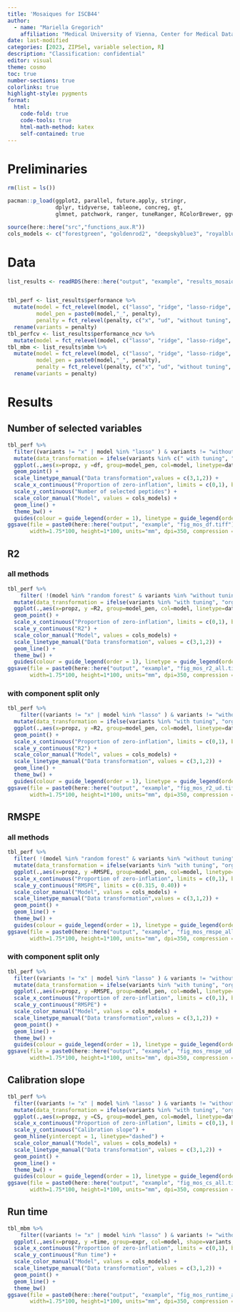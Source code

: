 ```yaml
---
title: 'Mosaiques for ISCB44'
author:
  - name: "Mariella Gregorich"
    affiliation: "Medical University of Vienna, Center for Medical Data Science"
date: last-modified
categories: [2023, ZIPSel, variable selection, R]
description: "Classification: confidential"
editor: visual
theme: cosmo
toc: true  
number-sections: true
colorlinks: true
highlight-style: pygments
format:
  html: 
    code-fold: true
    code-tools: true
    html-math-method: katex
    self-contained: true
---
```


# Preliminaries

```r
rm(list = ls())

pacman::p_load(ggplot2, parallel, future.apply, stringr, 
               dplyr, tidyverse, tableone, concreg, gt,
               glmnet, patchwork, ranger, tuneRanger, RColorBrewer, ggvenn)

source(here::here("src","functions_aux.R"))
cols_models <- c("forestgreen", "goldenrod2", "deepskyblue3", "royalblue3", "red3", "darkorchid4")


```

# Data

```r
list_results <- readRDS(here::here("output", "example", "results_mosaique_all_nR10_ncv10.rds"))


tbl_perf <- list_results$performance %>%
  mutate(model = fct_relevel(model, c("lasso", "ridge", "lasso-ridge", "ridge-lasso", "ridge-garrote","random forest")),
         model_pen = paste0(model,"_", penalty),
         penalty = fct_relevel(penalty, c("x", "ud", "without tuning", "with tuning"))) %>%
  rename(variants = penalty)
tbl_perfcv <- list_results$performance_ncv %>%
  mutate(model = fct_relevel(model, c("lasso", "ridge", "lasso-ridge", "ridge-lasso", "ridge-garrote", "random forest")))
tbl_mbm <- list_results$mbm %>%
  mutate(model = fct_relevel(model, c("lasso", "ridge", "lasso-ridge", "ridge-lasso", "ridge-garrote","random forest")),
         model_pen = paste0(model,"_", penalty),
         penalty = fct_relevel(penalty, c("x", "ud", "without tuning", "with tuning"))) %>%
  rename(variants = penalty)
```

# Results

## Number of selected variables

```r
tbl_perf %>%
  filter((variants != "x" | model %in% "lasso" ) & variants != "without tuning") %>%
  mutate(data_transformation = ifelse(variants %in% c(" with tuning", "with tuning"), "orginal data", toupper(variants))) %>%
  ggplot(.,aes(x=propz, y =df, group=model_pen, col=model, linetype=data_transformation)) +
  geom_point() +
  scale_linetype_manual("Data transformation",values = c(3,1,2)) +
  scale_x_continuous("Proportion of zero-inflation", limits = c(0,1), breaks=seq(0,1,0.2)) +
  scale_y_continuous("Number of selected peptides") +
  scale_color_manual("Model", values = cols_models) +
  geom_line() +
  theme_bw() + 
  guides(colour = guide_legend(order = 1), linetype = guide_legend(order = 2))
ggsave(file = paste0(here::here("output", "example", "fig_mos_df.tiff")),
       width=1.75*100, height=1*100, units="mm", dpi=350, compression = "lzw")
```

## R2

::: panel-tabset
### all methods

```r
tbl_perf %>%
    filter( !(model %in% "random forest" & variants %in% "without tuning")) %>%
  mutate(data_transformation = ifelse(variants %in% "with tuning", "orginal data", toupper(variants))) %>%
  ggplot(.,aes(x=propz, y =R2, group=model_pen, col=model, linetype=data_transformation)) +
  geom_point() +
  scale_x_continuous("Proportion of zero-inflation", limits = c(0,1), breaks=seq(0,1,0.2)) +
  scale_y_continuous("R2") +
  scale_color_manual("Model", values = cols_models) +
  scale_linetype_manual("Data transformation", values = c(3,1,2)) +
  geom_line() +
  theme_bw() + 
  guides(colour = guide_legend(order = 1), linetype = guide_legend(order = 2))
ggsave(file = paste0(here::here("output", "example", "fig_mos_r2_all.tiff")),
       width=1.75*100, height=1*100, units="mm", dpi=350, compression = "lzw")
```

### with component split only

```r
tbl_perf %>%
    filter((variants != "x" | model %in% "lasso" ) & variants != "without tuning") %>%
  mutate(data_transformation = ifelse(variants %in% "with tuning", "orginal data", toupper(variants))) %>%
  ggplot(.,aes(x=propz, y =R2, group=model_pen, col=model, linetype=data_transformation)) +
  geom_point() +
  scale_x_continuous("Proportion of zero-inflation", limits = c(0,1), breaks=seq(0,1,0.2)) +
  scale_y_continuous("R2") +
  scale_color_manual("Model", values = cols_models) +
  scale_linetype_manual("Data transformation", values = c(3,1,2)) +
  geom_line() +
  theme_bw() + 
  guides(colour = guide_legend(order = 1), linetype = guide_legend(order = 2))
ggsave(file = paste0(here::here("output", "example", "fig_mos_r2_ud.tiff")),
       width=1.75*100, height=1*100, units="mm", dpi=350, compression = "lzw")
```
:::

## RMSPE

::: panel-tabset
### all methods

```r
tbl_perf %>%
  filter( !(model %in% "random forest" & variants %in% "without tuning")) %>%
  mutate(data_transformation = ifelse(variants %in% "with tuning", "orginal data", toupper(variants))) %>%
  ggplot(.,aes(x=propz, y =RMSPE, group=model_pen, col=model, linetype=data_transformation)) +
  scale_x_continuous("Proportion of zero-inflation", limits = c(0,1), breaks=seq(0,1,0.2)) +
  scale_y_continuous("RMSPE", limits = c(0.315, 0.40)) +
  scale_color_manual("Model", values = cols_models) +
  scale_linetype_manual("Data transformation",values = c(3,1,2)) +
  geom_point() +
  geom_line() +
  theme_bw() + 
  guides(colour = guide_legend(order = 1), linetype = guide_legend(order = 2))
ggsave(file = paste0(here::here("output", "example", "fig_mos_rmspe_all.tiff")),
       width=1.75*100, height=1*100, units="mm", dpi=350, compression = "lzw")
```

### with component split only

```r
tbl_perf %>%
  filter((variants != "x" | model %in% "lasso" ) & variants != "without tuning") %>%
  mutate(data_transformation = ifelse(variants %in% "with tuning", "orginal data", toupper(variants))) %>%
  ggplot(.,aes(x=propz, y =RMSPE, group=model_pen, col=model, linetype=data_transformation)) +
  scale_x_continuous("Proportion of zero-inflation", limits = c(0,1), breaks=seq(0,1,0.2)) +
  scale_y_continuous("RMSPE") +
  scale_color_manual("Model", values = cols_models) +
  scale_linetype_manual("Data transformation",values = c(3,1,2)) +
  geom_point() +
  geom_line() +
  theme_bw() + 
  guides(colour = guide_legend(order = 1), linetype = guide_legend(order = 2))
ggsave(file = paste0(here::here("output", "example", "fig_mos_rmspe_ud.tiff")),
       width=1.75*100, height=1*100, units="mm", dpi=350, compression = "lzw")
```
:::

## Calibration slope

```r
tbl_perf %>%
  filter((variants != "x" | model %in% "lasso" ) & variants != "without tuning") %>%
  mutate(data_transformation = ifelse(variants %in% "with tuning", "orginal data", toupper(variants))) %>%
  ggplot(.,aes(x=propz, y =CS, group=model_pen, col=model, linetype=data_transformation)) +
  scale_x_continuous("Proportion of zero-inflation", limits = c(0,1), breaks=seq(0,1,0.2)) +
  scale_y_continuous("Calibration slope") +
  geom_hline(yintercept = 1, linetype="dashed") +
  scale_color_manual("Model", values = cols_models) +
  scale_linetype_manual("Data transformation", values = c(3,1,2)) +  
  geom_point() +
  geom_line() +
  theme_bw() + 
  guides(colour = guide_legend(order = 1), linetype = guide_legend(order = 2))
ggsave(file = paste0(here::here("output", "example", "fig_mos_cs_all.tiff")),
       width=1.75*100, height=1*100, units="mm", dpi=350, compression = "lzw")
```

## Run time

```r
tbl_mbm %>%
    filter((variants != "x" | model %in% "lasso" ) & variants != "without tuning") %>%
  ggplot(.,aes(x=propz, y =time, group=expr, col=model, shape=variants, linetype=variants)) +
  scale_x_continuous("Proportion of zero-inflation", limits = c(0,1), breaks=seq(0,1,0.2)) +
  scale_y_continuous("Run time") +
  scale_color_manual("Model", values = cols_models) +
  scale_linetype_manual("Data transformation", values = c(3,1,2)) +  
  geom_point() +
  geom_line() +
  theme_bw()
ggsave(file = paste0(here::here("output", "example", "fig_mos_runtime_all.tiff")),
       width=1.75*100, height=1*100, units="mm", dpi=350, compression = "lzw")
```
